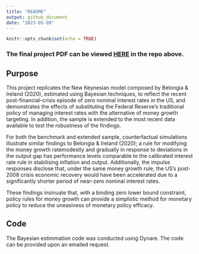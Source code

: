 ```yaml
---
title: "README"
output: github_document
date: "2023-05-09"
---
```




```r
knitr::opts_chunk$set(echo = TRUE)
```

### The final project PDF can be viewed [HERE](https://github.com/TianCater/DSGE_BVAR_Estimation/blob/main/R_markdown_ts_dsge_bvar/R_project.pdf) in the repo above.

## Purpose

This project replicates the New Keynesian model composed by Belongia & Ireland (2020), estimated using
Bayesian techniques, to reflect the recent post-financial-crisis episode of zero nominal interest rates in the US,
and demonstrates the effects of substituting the Federal Reserve’s traditional policy of managing interest rates
with the alternative of money growth targeting. In addition, the sample is extended to the most recent data available to test the robustness of the findings. 

For both the benchmark and extended sample, counterfactual simulations illustrate similar findings to Belongia & Ireland (2020); a rule for modifying the money growth ratemodestly and gradually in response to deviations in the output gap has performance levels comparable to the
calibrated interest rate rule in stabilising inflation and output. Additionally, the impulse responses disclose that,
under the same money growth rule, the US’s post-2008 crisis economic recovery would have been accelerated
due to a significantly shorter period of near-zero nominal interest rates. 

These findings insinuate that, with a binding zero lower bound constraint, policy rules for money growth can provide a simplistic method for
monetary policy to reduce the uneasiness of monetary policy efficacy.


## Code

The Bayesian estimmation code was conducted using Dynare. The code can be provided upon an emailed request.

